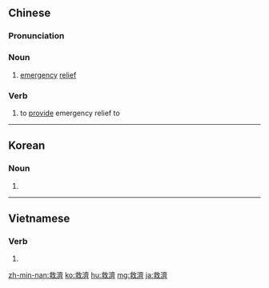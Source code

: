 {{also|救济}}
==Chinese==
{{zh-forms|s=救济}}

===Pronunciation===
{{zh-pron
|m=jiùjì
|ma=Zh-jiùjì.ogg
|c=gau3 zai3
|h=pfs=kiu-chi
|mn=kiù-chè
|cat=n,v
}}

===Noun===
{{zh-noun}}

# [[emergency]] [[relief]]

===Verb===
{{zh-verb}}

# to [[provide]] emergency relief to

{{zh-cat|Advanced}}

----

==Korean==
{{ko-hanjatab}}

===Noun===
{{ko-noun|rv=guje|hangeul=구제}}

# {{hanja form of|구제|help, relief}}

----

==Vietnamese==
{{vi-hantutab}}

===Verb===
{{vi-hantu}}

# {{han tu form of|cứu tế|to help}}

[[zh-min-nan:救濟]]
[[ko:救濟]]
[[hu:救濟]]
[[mg:救濟]]
[[ja:救濟]]